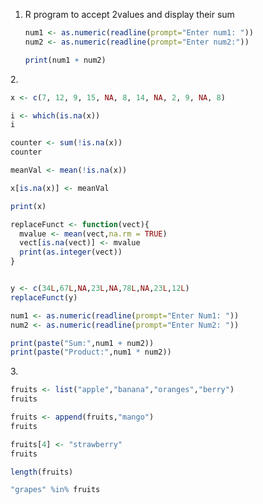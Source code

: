1.  R program to accept 2values and display their sum

    ```r
    num1 <- as.numeric(readline(prompt="Enter num1: "))
    num2 <- as.numeric(readline(prompt="Enter num2:"))

    print(num1 + num2)
    ```

2\.

```r
x <- c(7, 12, 9, 15, NA, 8, 14, NA, 2, 9, NA, 8)

i <- which(is.na(x))
i

```

```r
counter <- sum(!is.na(x))
counter
```

```r
meanVal <- mean(!is.na(x))

x[is.na(x)] <- meanVal

print(x)
```

```r
replaceFunct <- function(vect){
  mvalue <- mean(vect,na.rm = TRUE)
  vect[is.na(vect)] <- mvalue
  print(as.integer(vect))
}


y <- c(34L,67L,NA,23L,NA,78L,NA,23L,12L)
replaceFunct(y)
```

```r
num1 <- as.numeric(readline(prompt="Enter Num1: "))
num2 <- as.numeric(readline(prompt="Enter Num2: "))

print(paste("Sum:",num1 + num2))
print(paste("Product:",num1 * num2))
```

3\.

```r
fruits <- list("apple","banana","oranges","berry")
fruits
```

```r
fruits <- append(fruits,"mango")
fruits
```

```r
fruits[4] <- "strawberry"
fruits
```

```r
length(fruits)
```

```r
"grapes" %in% fruits
```
